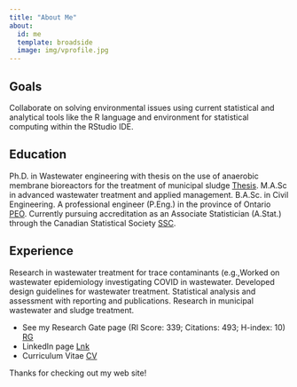 ```yaml
---
title: "About Me"
about:
  id: me
  template: broadside
  image: img/vprofile.jpg
---
```


:::{#me}

## Goals

Collaborate on solving environmental issues using current statistical and analytical tools like the R language and environment for statistical computing within the RStudio IDE.

## Education

Ph.D. in Wastewater engineering with thesis on the use of anaerobic membrane bioreactors for the treatment of municipal sludge [Thesis](). M.A.Sc in advanced wastewater treatment and applied management. B.A.Sc. in Civil Engineering. A professional engineer (P.Eng.) in the province of Ontario [PEO](https://www.peo.on.ca/). Currently pursuing accreditation as an Associate Statistician (A.Stat.) through the Canadian Statistical Society [SSC](https://ssc.ca/en).

## Experience

Research in wastewater treatment for trace contaminants (e.g.,Worked on wastewater epidemiology investigating COVID in wastewater.
Developed design guidelines for wastewater treatment.
Statistical analysis and assessment with reporting and publications.
Research in municipal wastewater and sludge treatment.

*   See my Research Gate page (RI Score: 339; Citations: 493; H-index: 10) [RG](https://www.researchgate.net/profile/Vince-Pileggi)
*   LinkedIn page [Lnk](https://www.linkedin.com/feed/)
*   Curriculum Vitae [CV]()

:::

Thanks for checking out my web site!
